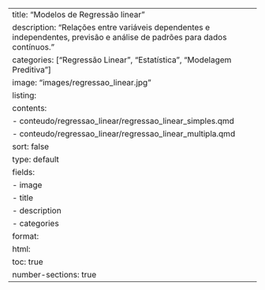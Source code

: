 ---
title: "Modelos de Regressão linear"
description: "Relações entre variáveis dependentes e independentes, previsão e análise de padrões para dados contínuos."
categories: ["Regressão Linear", "Estatística", "Modelagem Preditiva"]
image: "images/regressao_linear.jpg"
listing:
  contents:
    - conteudo/regressao_linear/regressao_linear_simples.qmd
    - conteudo/regressao_linear/regressao_linear_multipla.qmd
  sort: false
  type: default
  fields: 
    - image
    - title
    - description
    - categories
format:
  html:
    toc: true
    number-sections: true
---